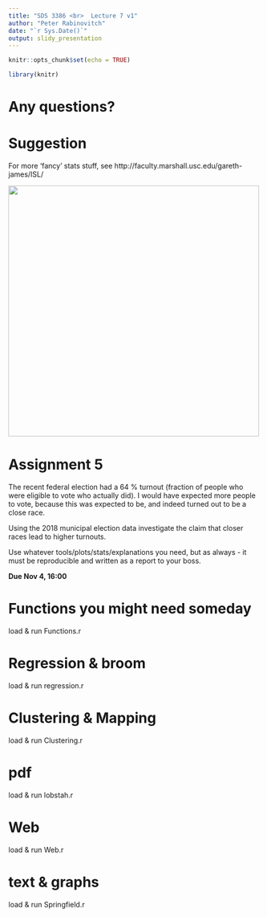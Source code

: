 ```yaml
---
title: "SDS 3386 <br>  Lecture 7 v1"
author: "Peter Rabinovitch"
date: "`r Sys.Date()`"
output: slidy_presentation
---
```


```r
knitr::opts_chunk$set(echo = TRUE)
```

```r
library(knitr)
```


# Any questions?

# Suggestion

For more 'fancy' stats stuff, see
http://faculty.marshall.usc.edu/gareth-james/ISL/

![](ISLR.jpg){width=500px}


# Assignment 5

The recent federal election had a 64 % turnout (fraction of people who were eligible to vote who actually did). I would have expected more people to vote, because this was expected to be, and indeed turned out to be a close race.

Using the 2018 municipal election data investigate the claim that closer races lead to higher turnouts.

Use whatever tools/plots/stats/explanations you need, but as always
- it must be reproducible and written as a report to your boss.

**Due Nov 4, 16:00**


# Functions you might need someday

load & run Functions.r

# Regression & broom

load & run regression.r

# Clustering & Mapping

load & run Clustering.r

# pdf

load & run lobstah.r


# Web

load & run Web.r


# text & graphs

load & run Springfield.r




